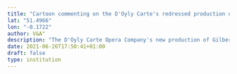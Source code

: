 ```yaml
---
title: "Cartoon commenting on the D'Oyly Carte's redressed production of The Mikado, 1926"
lat: "51.4966"
lon: "-0.1722"
author: V&A"
description: "The D'Oyly Carte Opera Company's new production of Gilbert and Sullivan's popular comic opera The Mikado at the Princes Theatre on Monday 20th September 1926 generated a huge amount of interest. Speculation about the new costumes designed by Charles Ricketts (1866-1931) generated a lot of press interest and speculation; tickets for the first night sold out months in advance, and the production was broadcast on the night on the radio live from the theatre by the BBC."
date: 2021-06-26T17:50:41+01:00
draft: false
type: institution
---
```

